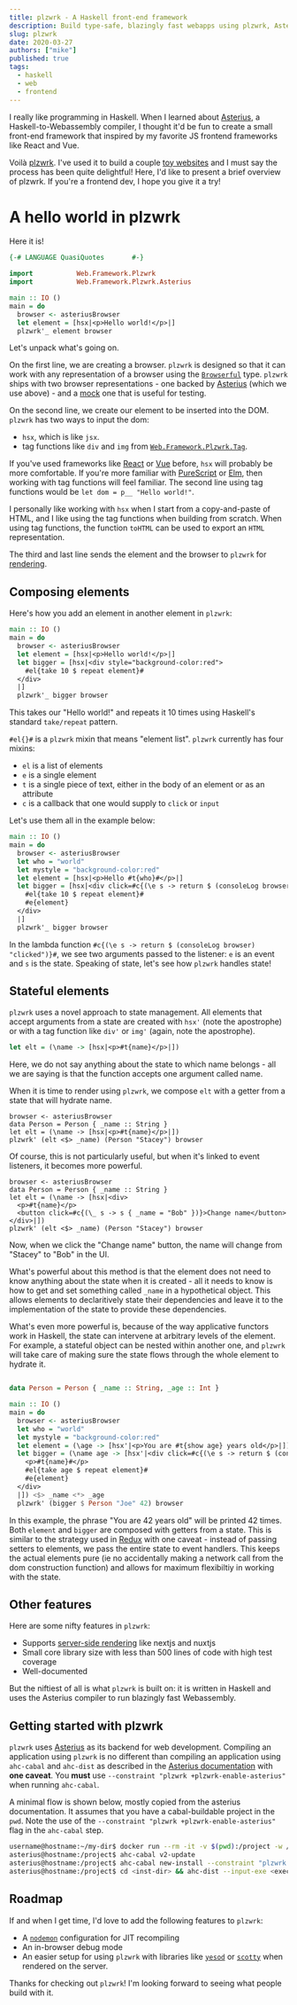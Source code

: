 ```yaml
---
title: plzwrk - A Haskell front-end framework
description: Build type-safe, blazingly fast webapps using plzwrk, Asterius and Haskell.
slug: plzwrk
date: 2020-03-27
authors: ["mike"]
published: true
tags:
  - haskell
  - web
  - frontend
---
```


I really like programming in Haskell. When I learned about [Asterius](https://github.com/tweag/asterius), a Haskell-to-Webassembly compiler, I thought it'd be fun to create a small front-end framework that inspired by my favorite JS frontend frameworks like React and Vue.

Voilà [plzwrk](https://github.com/meeshkan/plzwrk). I've used it to build a couple [toy websites](https://github.com/meeshkan/plzwrk) and I must say the process has been quite delightful! Here, I'd like to present a brief overview of plzwrk. If you're a frontend dev, I hope you give it a try!

# A hello world in plzwrk

Here it is!

```haskell
{-# LANGUAGE QuasiQuotes       #-}

import           Web.Framework.Plzwrk
import           Web.Framework.Plzwrk.Asterius

main :: IO ()
main = do
  browser <- asteriusBrowser
  let element = [hsx|<p>Hello world!</p>|]
  plzwrk'_ element browser
```

Let's unpack what's going on.

On the first line, we are creating a browser. `plzwrk` is designed so that it can work with any representation of a browser using the [`Browserful`](https://github.com/meeshkan/plzwrk/blob/master/src/Web/Framework/Plzwrk/Browserful.hs) type. `plzwrk` ships with two browser representations - one backed by [Asterius](https://github.com/meeshkan/plzwrk/blob/6ccee37d5190873d455b4d648d78dfda9ad59edc/src/Web/Framework/Plzwrk/Asterius.hs#L34) (which we use above) - and a [mock](https://github.com/meeshkan/plzwrk/blob/6ccee37d5190873d455b4d648d78dfda9ad59edc/src/Web/Framework/Plzwrk/MockJSVal.hs#L648) one that is useful for testing.

On the second line, we create our element to be inserted into the DOM. `plzwrk` has two ways to input the dom:

- `hsx`, which is like `jsx`.
- tag functions like `div` and `img` from [`Web.Framework.Plzwrk.Tag`](https://github.com/meeshkan/plzwrk/blob/master/src/Web/Framework/Plzwrk/Tag.hs).

If you've used frameworks like [React](https://reactjs.org/) or [Vue](https://vuejs.org/) before, `hsx` will probably be more comfortable.  If you're more familiar with [PureScript](https://www.purescript.org/) or [Elm](https://elm-lang.org/), then working with tag functions will feel familiar. The second line using tag functions would be `let dom = p__ "Hello world!"`.

I personally like working with `hsx` when I start from a copy-and-paste of HTML, and I like using the tag functions when building from scratch. When using tag functions, the function `toHTML` can be used to export an `HTML` representation.

The third and last line sends the element and the browser to `plzwrk` for [rendering](https://plzwrk-hello-world.surge.sh).

## Composing elements

Here's how you add an element in another element in `plzwrk`:

```haskell
main :: IO ()
main = do
  browser <- asteriusBrowser
  let element = [hsx|<p>Hello world!</p>|]
  let bigger = [hsx|<div style="background-color:red">
    #el{take 10 $ repeat element}#
  </div>
  |]
  plzwrk'_ bigger browser
```

This takes our "Hello world!" and repeats it 10 times using Haskell's standard `take/repeat` pattern.

`#el{}#` is a `plzwrk` mixin that means "element list". `plzwrk` currently has four mixins:

- `el` is a list of elements
- `e` is a single element
- `t` is a single piece of text, either in the body of an element or as an attribute
- `c` is a callback that one would supply to `click` or `input`

Let's use them all in the example below:

```haskell
main :: IO ()
main = do
  browser <- asteriusBrowser
  let who = "world"
  let mystyle = "background-color:red"
  let element = [hsx|<p>Hello #t{who}#</p>|]
  let bigger = [hsx|<div click=#c{(\e s -> return $ (consoleLog browser) "clicked")}# style=#t{mystyle}#>
    #el{take 10 $ repeat element}#
    #e{element}
  </div>
  |]
  plzwrk'_ bigger browser
```

In the lambda function `#c{(\e s -> return $ (consoleLog browser) "clicked")}#`, we see two arguments passed to the listener: `e` is an event and `s` is the state. Speaking of state, let's see how `plzwrk` handles state!

## Stateful elements

`plzwrk` uses a novel approach to state management. All elements that accept arguments from a state are created with `hsx'` (note the apostrophe) or with a tag function like `div'` or `img'` (again, note the apostrophe).

```haskell
let elt = (\name -> [hsx|<p>#t{name}</p>|])
```

Here, we do not say anything about the state to which name belongs - all we are saying is that the function accepts one argument called name.

When it is time to render using `plzwrk`, we compose `elt` with a getter from a state that will hydrate name.

```
browser <- asteriusBrowser
data Person = Person { _name :: String }
let elt = (\name -> [hsx|<p>#t{name}</p>|])
plzwrk' (elt <$> _name) (Person "Stacey") browser
```

Of course, this is not particularly useful, but when it's linked to event listeners, it becomes more powerful.

```
browser <- asteriusBrowser
data Person = Person { _name :: String }
let elt = (\name -> [hsx|<div>
  <p>#t{name}</p>
  <button click=#c{(\_ s -> s { _name = "Bob" })}>Change name</button>
</div>|])
plzwrk' (elt <$> _name) (Person "Stacey") browser
```

Now, when we click the "Change name" button, the name will change from "Stacey" to "Bob" in the UI.

What's powerful about this method is that the element does not need to know anything about the state when it is created - all it needs to know is how to get and set something called `_name` in a hypothetical object.  This allows elements to declaritively state their dependencies and leave it to the implementation of the state to provide these dependencies.

What's even more powerful is, because of the way applicative functors work in Haskell, the state can intervene at arbitrary levels of the element. For example, a stateful object can be nested within another one, and `plzwrk` will take care of making sure the state flows through the whole element to hydrate it.

```haskell

data Person = Person { _name :: String, _age :: Int }

main :: IO ()
main = do
  browser <- asteriusBrowser
  let who = "world"
  let mystyle = "background-color:red"
  let element = (\age -> [hsx'|<p>You are #t{show age} years old</p>|]) <$> _age
  let bigger = (\name age -> [hsx'|<div click=#c{(\e s -> return $ (consoleLog browser) "clicked")}# style=#t{mystyle}#>
    <p>#t{name}#</p>
    #el{take age $ repeat element}#
    #e{element}
  </div>
  |]) <$> _name <*> _age
  plzwrk' (bigger $ Person "Joe" 42) browser
```

In this example, the phrase "You are 42 years old" will be printed 42 times. Both `element` and `bigger` are composed with getters from a state. This is similar to the strategy used in [Redux](https://redux.js.org/) with one caveat - instead of passing setters to elements, we pass the entire state to event handlers. This keeps the actual elements pure (ie no accidentally making a network call from the dom construction function) and allows for maximum flexibiltiy in working with the state.

## Other features

Here are some nifty features in `plzwrk`:

- Supports [server-side rendering](https://github.com/meeshkan/plzwrk#server-side-rendering) like nextjs and nuxtjs
- Small core library size with less than 500 lines of code with high test coverage
- Well-documented

But the niftiest of all is what `plzwrk` is built on: it is written in Haskell and uses the Asterius compiler to run blazingly fast Webassembly.

## Getting started with plzwrk

`plzwrk` uses [Asterius](https://github.com/tweag/asterius) as its backend for web development. Compiling an application using `plzwrk` is no different than compiling an application using `ahc-cabal` and `ahc-dist` as described in the [Asterius documentation](https://asterius.netlify.app) with **one caveat**. You **must** use `--constraint "plzwrk +plzwrk-enable-asterius"` when running `ahc-cabal`.

A minimal flow is shown below, mostly copied from the asterius documentation. It assumes that you have a cabal-buildable project in the `pwd`. Note the use of the `--constraint "plzwrk +plzwrk-enable-asterius"` flag in the `ahc-cabal` step.

```bash
username@hostname:~/my-dir$ docker run --rm -it -v $(pwd):/project -w /project terrorjack/asterius
asterius@hostname:/project$ ahc-cabal v2-update
asterius@hostname:/project$ ahc-cabal new-install --constraint "plzwrk +plzwrk-enable-asterius" --installdir <inst-dir> <exec-name>
asterius@hostname:/project$ cd <inst-dir> && ahc-dist --input-exe <exec-name> --browser --bundle
```

## Roadmap

If and when I get time, I'd love to add the following features to `plzwrk`:

- A [`nodemon`](https://nodemon.io/) configuration for JIT recompiling
- An in-browser debug mode
- An easier setup for using `plzwrk` with libraries like [`yesod`](https://www.yesodweb.com/) or [`scotty`](https://hackage.haskell.org/package/scotty) when rendered on the server.

Thanks for checking out `plzwrk`! I'm looking forward to seeing what people build with it.